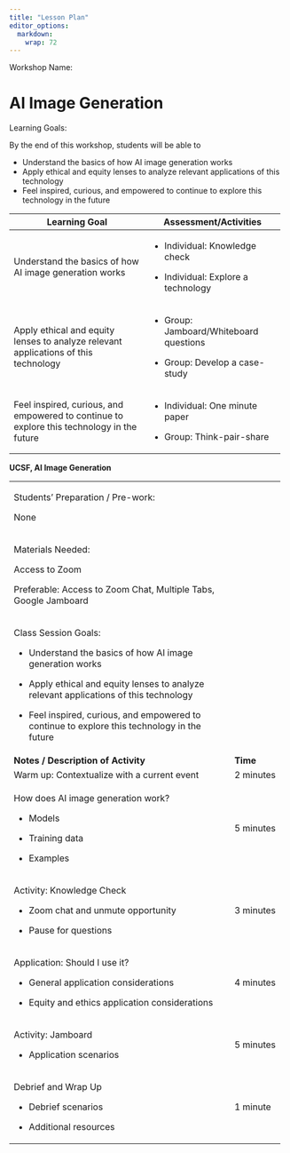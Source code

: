 ```yaml
---
title: "Lesson Plan"
editor_options: 
  markdown: 
    wrap: 72
---
```


Workshop Name:

# AI Image Generation

Learning Goals:

By the end of this workshop, students will be able to

  - Understand the basics of how AI image generation works
  - Apply ethical and equity lenses to analyze relevant applications of this technology
  - Feel inspired, curious, and empowered to continue to explore this technology in the future

+----------------------------------+----------------------------------+
| Learning Goal                    | Assessment/Activities            |
+==================================+==================================+
| Understand the basics of         | -   Individual: Knowledge check  |
| how AI image generation works    |                                  |
|                                  | -   Individual: Explore a        |
|                                  |     technology                   |
|                                  |      
+----------------------------------+----------------------------------+
| Apply ethical and equity lenses  | -   Group: Jamboard/Whiteboard   |
| to analyze relevant              |     questions                    |
| applications of this technology  |                                  |
|                                  | -   Group: Develop a case-study  |
|                                  |                                  |
+----------------------------------+----------------------------------+
| Feel inspired, curious, and      | -   Individual: One minute       |
| empowered to continue            |     paper                        |
| to explore this technology       |                                  |
| in the future                    | -   Group: Think-pair-share      |
|                                  |                                  |
+----------------------------------+----------------------------------+

**UCSF, AI Image Generation**

+--------------------------------------------------------+------------+
| Students' Preparation / Pre-work:                      |            |
|                                                        |            |
| None                                                   |            |
+--------------------------------------------------------+------------+
| Materials Needed:                                      |            |
|                                                        |            |
| Access to Zoom                                         |            |
|                                                        |            |
| Preferable: Access to Zoom Chat, Multiple Tabs, Google |            |
| Jamboard                                               |            |
+--------------------------------------------------------+------------+
| Class Session Goals:                                   |            |
|                                                        |            |
| -   Understand the basics of how AI image              |            |
|     generation works                                   |            |
|                                                        |            |
| -   Apply ethical and equity lenses to analyze         |            |
|     relevant applications of this technology           |            |
|                                                        |            |
| -   Feel inspired, curious, and empowered to continue  |            |
|     to explore this technology in the future           |            |
+--------------------------------------------------------+------------+
| **Notes / Description of Activity**                    | **Time**   |
+--------------------------------------------------------+------------+
| Warm up: Contextualize with a current event            |  2 minutes |
|                                                        |            |
+--------------------------------------------------------+------------+
| How does AI image generation work?                     |  5 minutes |
|                                                        |            |
| -   Models                                             |            |
|                                                        |            |
| -   Training data                                      |            |
|                                                        |            |
| -   Examples                                           |            |
+--------------------------------------------------------+------------+
| Activity: Knowledge Check                              | 3 minutes  |
|                                                        |            |
| -   Zoom chat and unmute opportunity                   |            |
|                                                        |            |
| -   Pause for questions                                |            |
|                                                        |            |
+--------------------------------------------------------+------------+
| Application: Should I use it?                          | 4 minutes  |
|                                                        |            |
| -   General application considerations                 |            |
|                                                        |            |
| -   Equity and ethics application considerations       |            |
|                                                        |            |
+--------------------------------------------------------+------------+
| Activity: Jamboard                                     | 5 minutes  |
|                                                        |            |
| -   Application scenarios                              |            |
|                                                        |            |
+--------------------------------------------------------+------------+
| Debrief and Wrap Up                                    | 1 minute   |
|                                                        |            |
| -   Debrief scenarios                                  |            |
|                                                        |            |
| -   Additional resources                               |            |
|                                                        |            |
+--------------------------------------------------------+------------+
